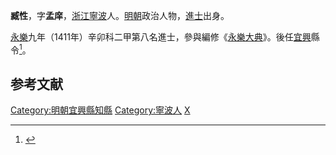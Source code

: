 '''臧性'''，字'''孟庠'''，[[浙江|浙江]][[寧波|寧波]]人。[[明朝|明朝]]政治人物，[[進士|進士]]出身。

[[永樂|永樂]]九年（1411年）辛卯科二甲第八名進士，參與編修《[[永樂大典|永樂大典]]》。後任[[宜興|宜興]]縣令<ref>{{cite book | language = zh-hans | author = 潘荣胜 | coauthors =  | title = 《明清进士录》 | url =  | date = 2006年 | location =  | publisher = [[中华书局|中华书局]] | id =  | isbn = 9787101043501 | pages = 34页 }}</ref>。

==参考文献==
<div class="references-small">
<references></references>
</div>

{{明朝人物小作品}}
{{永樂九年辛卯科殿試金榜}}
{{DEFAULTSORT:Zang臧}}
[[Category:明朝宜興縣知縣|Category:明朝宜興縣知縣]]
[[Category:寧波人|Category:寧波人]]
[[Category:臧姓|X]]